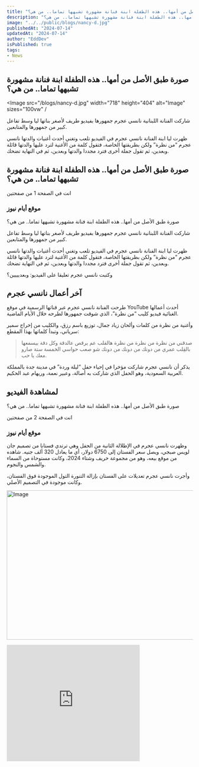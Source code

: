 ```yaml
---
title: "صورة طبق الأصل من أمها.. هذه الطفلة ابنة فنانة مشهورة تشبهها تماما.. من هي؟"
description: "صورة طبق الأصل من أمها.. هذه الطفلة ابنة فنانة مشهورة تشبهها تماما.. من هي؟"
image: "../../public/blogs/nancy-d.jpg"
publishedAt: "2024-07-14"
updatedAt: "2024-07-14"
author: "EddDev"
isPublished: true
tags:
- News
---
```


## صورة طبق الأصل من أمها.. هذه الطفلة ابنة فنانة مشهورة تشبهها تماما.. من هي؟

<Image 
  src="/blogs/nancy-d.jpg"
  width="718"
  height="404"
  alt="Image"
  sizes="100vw"
/

شاركت الفنانة اللبنانية نانسي عجرم جمهورها بفيديو طريف لأصغر بناتها ليا وسط تفاعل كبير من جمهورها والمتابعين.

ظهرت ليا ابنة الفنانة نانسي عجرم في الفيديو تلعب وتغني أحدث أغنيات والدتها نانسي عجرم “من نظرة” ولكن بطريقتها الخاصة، فتقول كلمة من الأغنية لترد عليها والدتها قائلة وبعدين، ثم تقول جملة أخرى فترد مجددا والدتها وبعدين، ثم في النهاية تضحك.

## صورة طبق الأصل من أمها.. هذه الطفلة ابنة فنانة مشهورة تشبهها تماما.. من هي؟

انت في الصفحة 1 من صفحتين

### موقع أيام نيوز

صورة طبق الأصل من أمها.. هذه الطفلة ابنة فنانة مشهورة تشبهها تماما.. من هي؟

شاركت الفنانة اللبنانية نانسي عجرم جمهورها بفيديو طريف لأصغر بناتها ليا وسط تفاعل كبير من جمهورها والمتابعين.

ظهرت ليا ابنة الفنانة نانسي عجرم في الفيديو تلعب وتغني أحدث أغنيات والدتها نانسي عجرم “من نظرة” ولكن بطريقتها الخاصة، فتقول كلمة من الأغنية لترد عليها والدتها قائلة وبعدين، ثم تقول جملة أخرى فترد مجددا والدتها وبعدين، ثم في النهاية تضحك.

وكتبت نانسي عجرم تعليقا على الفيديو: وبعديييين؟

## آخر أعمال نانسي عجرم

طرحت الفنانة نانسي عجرم عبر قناتها الرسمية في موقع YouTube أحدث أعمالها الغنائية فيديو كليب “من نظرة”، الذي شوقت جمهورها لطرحه خلال الأيام الماضية.

وأغنية من نظرة من كلمات وألحان زياد جمال، توزيع باسم رزق، والكليب من إخراج سمير سرياني، وتبدأ كلماتها بهذا المقطع: 

> صدقني من نظرة من نظرة من نظرة هالقلب عم يرقص عالدقة وكل دقة بيسمعها بالقِلب
> عمري من دونك من دونك من دونك شو صعب حواسي الخمسة ستة صارو معك يا حب.

يذكر أن نانسي عجرم شاركت مؤخرا في إحياء حفل “ليلة وردة” في مدينة جدة بالمملكة العربية السعودية، وهو الحفل الذي شاركت به أصالة، وعبير نعمة، وريهام عبد الحكيم.

## لمشاهدة الفيديو

صورة طبق الأصل من أمها.. هذه الطفلة ابنة فنانة مشهورة تشبهها تماما.. من هي؟

انت في الصفحة 2 من صفحتين

### موقع أيام نيوز

وظهرت نانسي عجرم في الإطلالة الثانية من الحفل وهي ترتدي فستانا من تصميم جان لويس صبجي، ويصل سعر الفستان إلى 6750 دولار، أي ما يعادل 320 ألف جنيه. شاهده من موقع بيعه، وهو من مجموعة خريف وشتاء 2024، وكانت مستوحاة من السماء والشمس والنجوم.

وأجرت نانسي عجرم تعديلات على الفستان بإزالة التنورة التول الموجودة فوق الفستان، وكانت موجودة في التصميم الأصلي.

<Image 
  src="/blogs/nancy-d-1.jpg"
  width="718"
  height="404"
  alt="Image"
  sizes="100vw"
/>

<iframe
  width="360"
  height="315"
  src="https://www.youtube.com/embed/K8bgtnOH0f4"
  frameborder="0"
  allowfullscreen
/>

